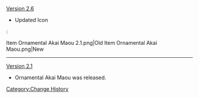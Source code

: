 [[Version 2.6]]
* Updated Icon
:<gallery>
Item Ornamental Akai Maou 2.1.png|Old
Item Ornamental Akai Maou.png|New
</gallery>
----
[[Version 2.1]]
* Ornamental Akai Maou was released.
<noinclude>[[Category:Change History]]</noinclude>